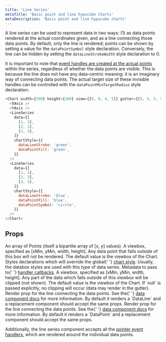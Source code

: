 ```yaml
---
title: 'Line Series'
metaTitle: 'Basic point and line hypocube Charts'
metaDescription: 'Basic point and line hypocube charts'
---
```


A line series can be used to represent data in two ways: (1) as data points rendered at the actual coordinates given, and as a line connecting those data points. By default, only the line is rendered; points can be shown by setting a value for the `dataPointSymbol` style declaration. Conversely, the line can be hidden by setting the `dataLineStrokeWidth` style declaration to 0.

It is important to note that [event handles are created at the actual points](/interaction/1-pointer-events/) within the series, regardless of whether the data points are visible. This is because the line does not have any data-centric meaning: it is an imaginary way of connecting data points. The actual target size of these invisible handles can be controlled with the `dataPointMinTargetRadius` style declaration.

```javascript react-live=true
<Chart width={300} height={300} view={[0, 0, 4, 5]} gutter={[5, 5, 5, 5]}>
  <XAxis />
  <YAxis />
  <LineSeries
    data={[
      [1, 3],
      [2, 2],
      [3, 5],
    ]}
    chartStyle={{
      dataLineStroke: 'green',
      dataPointFill: 'green',
    }}
  />
  <LineSeries
    data={[
      [1, 1],
      [2, 3],
      [3, 5],
    ]}
    chartStyle={{
      dataLineStroke: 'blue',
      dataPointFill: 'blue',
      dataPointSymbol: 'circle',
    }}
  />
</Chart>
```

## Props


<PropDef name="data" type="Point[]" required>
  An array of Points (itself a bipartite array of [x, y] values).
</PropDef>
<PropDef name="view" type="[number, number, number, number]">
  A viewbox, specified as [xMin, yMin, width, height]. Any data point that falls
  outside of this box will not be rendered. The default value is the viewbox of
  the Chart.
</PropDef>
<PropDef name="chartStyle">
  Styles declarations which will override the global{' '}
  <a href="/basic-charts/2-chart-style#databoxes">chart style</a>. Usually, the
  databox styles are used with this type of data series.
</PropDef>
<PropDef name="handlerMeta" type="Record<any>">
  Metadata to pass to{' '}
  <a href="/interaction/1-pointer-events">handler callbacks</a>.
</PropDef>
<PropDef name="view" type="[number, number, number, number]">
  A viewbox, specified as [xMin, yMin, width, height]. Any part of the data
  which falls outside of this viewbox will be clipped (not shown). The default
  value is the viewbox of the Chart. If `null` is passed explicitly, no clipping
  will occur (data may render in the gutter).
</PropDef>
<PropDef name="renderLine" type="React.Component<{ data; chartStyle }>">
  Render prop for the line connecting the data points. See the{' '}
  <a href="/composing-charts/1-data-components">data component docs</a> for more
  information. By default it renders a `DataLine` and a replacement component
  should accept the same props.
</PropDef>
<PropDef
  name="renderPoint"
  type="React.Component<{ x: number; y: number; chartStyle }>"
>
  Render prop for the line connecting the data points. See the{' '}
  <a href="/composing-charts/1-data-components">data component docs</a> for more
  information. By default it renders a `DataPoint` and a replacement component
  should accept the same props.
</PropDef>

Additionally, the line series component accepts all the [pointer event handlers](/interaction/1-pointer-events/), which are rendered around the individual data points.
